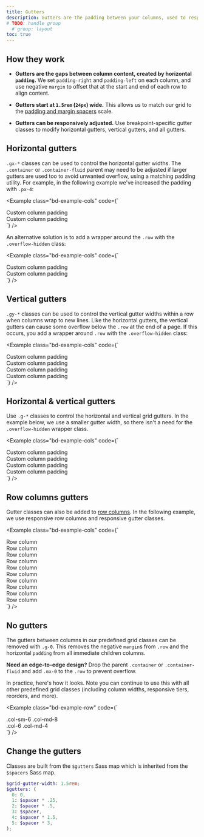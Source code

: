 ```yaml
---
title: Gutters
description: Gutters are the padding between your columns, used to responsively space and align content in the Bootstrap grid system.
# TODO: handle group
  # group: layout
toc: true
---
```


## How they work

- **Gutters are the gaps between column content, created by horizontal `padding`.** We set `padding-right` and `padding-left` on each column, and use negative `margin` to offset that at the start and end of each row to align content.

- **Gutters start at `1.5rem` (`24px`) wide.** This allows us to match our grid to the [padding and margin spacers]([[docsref:/utilities/spacing]]) scale.

- **Gutters can be responsively adjusted.** Use breakpoint-specific gutter classes to modify horizontal gutters, vertical gutters, and all gutters.

## Horizontal gutters

`.gx-*` classes can be used to control the horizontal gutter widths. The `.container` or `.container-fluid` parent may need to be adjusted if larger gutters are used too to avoid unwanted overflow, using a matching padding utility. For example, in the following example we've increased the padding with `.px-4`:

<Example class="bd-example-cols" code={`<div class="container px-4 text-center">
  <div class="row gx-5">
    <div class="col">
     <div class="p-3">Custom column padding</div>
    </div>
    <div class="col">
      <div class="p-3">Custom column padding</div>
    </div>
  </div>
</div>`} />

An alternative solution is to add a wrapper around the `.row` with the `.overflow-hidden` class:

<Example class="bd-example-cols" code={`<div class="container overflow-hidden text-center">
  <div class="row gx-5">
    <div class="col">
     <div class="p-3">Custom column padding</div>
    </div>
    <div class="col">
      <div class="p-3">Custom column padding</div>
    </div>
  </div>
</div>`} />

## Vertical gutters

`.gy-*` classes can be used to control the vertical gutter widths within a row when columns wrap to new lines. Like the horizontal gutters, the vertical gutters can cause some overflow below the `.row` at the end of a page. If this occurs, you add a wrapper around `.row` with the `.overflow-hidden` class:

<Example class="bd-example-cols" code={`<div class="container overflow-hidden text-center">
  <div class="row gy-5">
    <div class="col-6">
      <div class="p-3">Custom column padding</div>
    </div>
    <div class="col-6">
      <div class="p-3">Custom column padding</div>
    </div>
    <div class="col-6">
      <div class="p-3">Custom column padding</div>
    </div>
    <div class="col-6">
      <div class="p-3">Custom column padding</div>
    </div>
  </div>
</div>`} />

## Horizontal & vertical gutters

Use `.g-*` classes to control the horizontal and vertical grid gutters. In the example below, we use a smaller gutter width, so there isn't a need for the `.overflow-hidden` wrapper class.

<Example class="bd-example-cols" code={`<div class="container text-center">
  <div class="row g-2">
    <div class="col-6">
      <div class="p-3">Custom column padding</div>
    </div>
    <div class="col-6">
      <div class="p-3">Custom column padding</div>
    </div>
    <div class="col-6">
      <div class="p-3">Custom column padding</div>
    </div>
    <div class="col-6">
      <div class="p-3">Custom column padding</div>
    </div>
  </div>
</div>`} />

## Row columns gutters

Gutter classes can also be added to [row columns]([[docsref:/layout/grid#row-columns]]). In the following example, we use responsive row columns and responsive gutter classes.

<Example class="bd-example-cols" code={`<div class="container text-center">
  <div class="row row-cols-2 row-cols-lg-5 g-2 g-lg-3">
    <div class="col">
      <div class="p-3">Row column</div>
    </div>
    <div class="col">
      <div class="p-3">Row column</div>
    </div>
    <div class="col">
      <div class="p-3">Row column</div>
    </div>
    <div class="col">
      <div class="p-3">Row column</div>
    </div>
    <div class="col">
      <div class="p-3">Row column</div>
    </div>
    <div class="col">
      <div class="p-3">Row column</div>
    </div>
    <div class="col">
      <div class="p-3">Row column</div>
    </div>
    <div class="col">
      <div class="p-3">Row column</div>
    </div>
    <div class="col">
      <div class="p-3">Row column</div>
    </div>
    <div class="col">
      <div class="p-3">Row column</div>
    </div>
  </div>
</div>`} />

## No gutters

The gutters between columns in our predefined grid classes can be removed with `.g-0`. This removes the negative `margin`s from `.row` and the horizontal `padding` from all immediate children columns.

**Need an edge-to-edge design?** Drop the parent `.container` or `.container-fluid` and add `.mx-0` to the `.row` to prevent overflow.

In practice, here's how it looks. Note you can continue to use this with all other predefined grid classes (including column widths, responsive tiers, reorders, and more).

<Example class="bd-example-row" code={`<div class="row g-0 text-center">
  <div class="col-sm-6 col-md-8">.col-sm-6 .col-md-8</div>
  <div class="col-6 col-md-4">.col-6 .col-md-4</div>
</div>`} />

## Change the gutters

Classes are built from the `$gutters` Sass map which is inherited from the `$spacers` Sass map.

```scss
$grid-gutter-width: 1.5rem;
$gutters: (
  0: 0,
  1: $spacer * .25,
  2: $spacer * .5,
  3: $spacer,
  4: $spacer * 1.5,
  5: $spacer * 3,
);
```
